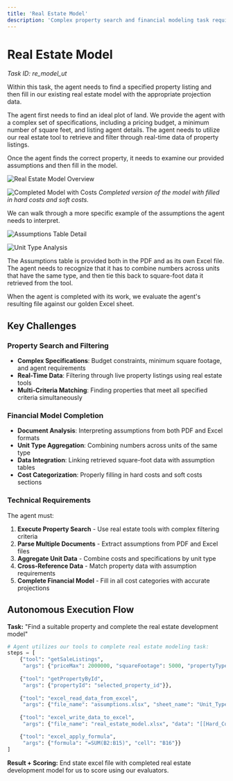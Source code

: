```yaml
---
title: 'Real Estate Model'
description: 'Complex property search and financial modeling task requiring real-time data retrieval and multi-unit assumption interpretation'
---
```


# Real Estate Model
*Task ID: re_model_ut*

Within this task, the agent needs to find a specified property listing and then fill in our existing real estate model with the appropriate projection data.

The agent first needs to find an ideal plot of land. We provide the agent with a complex set of specifications, including a pricing budget, a minimum number of square feet, and listing agent details. The agent needs to utilize our real estate tool to retrieve and filter through real-time data of property listings.

Once the agent finds the correct property, it needs to examine our provided assumptions and then fill in the model.

![Real Estate Model Overview](/images/RE-1.png)

![Completed Model with Costs](/images/RE-2.png)
*Completed version of the model with filled in hard costs and soft costs.*

We can walk through a more specific example of the assumptions the agent needs to interpret.

![Assumptions Table Detail](/images/RE-3.png)

![Unit Type Analysis](/images/RE-4.png)

The Assumptions table is provided both in the PDF and as its own Excel file. The agent needs to recognize that it has to combine numbers across units that have the same type, and then tie this back to square-foot data it retrieved from the tool.

When the agent is completed with its work, we evaluate the agent's resulting file against our golden Excel sheet.

## Key Challenges

### Property Search and Filtering
- **Complex Specifications**: Budget constraints, minimum square footage, and agent requirements
- **Real-Time Data**: Filtering through live property listings using real estate tools
- **Multi-Criteria Matching**: Finding properties that meet all specified criteria simultaneously

### Financial Model Completion
- **Document Analysis**: Interpreting assumptions from both PDF and Excel formats
- **Unit Type Aggregation**: Combining numbers across units of the same type
- **Data Integration**: Linking retrieved square-foot data with assumption tables
- **Cost Categorization**: Properly filling in hard costs and soft costs sections

### Technical Requirements

The agent must:

1. **Execute Property Search** - Use real estate tools with complex filtering criteria
2. **Parse Multiple Documents** - Extract assumptions from PDF and Excel files
3. **Aggregate Unit Data** - Combine costs and specifications by unit type
4. **Cross-Reference Data** - Match property data with assumption requirements
5. **Complete Financial Model** - Fill in all cost categories with accurate projections

## Autonomous Execution Flow

**Task:** "Find a suitable property and complete the real estate development model"

```python
# Agent utilizes our tools to complete real estate modeling task:
steps = [
    {"tool": "getSaleListings", 
     "args": {"priceMax": 2000000, "squareFootage": 5000, "propertyType": "Land"}},
    
    {"tool": "getPropertyById", 
     "args": {"propertyId": "selected_property_id"}},
    
    {"tool": "excel_read_data_from_excel", 
     "args": {"file_name": "assumptions.xlsx", "sheet_name": "Unit_Types"}},
    
    {"tool": "excel_write_data_to_excel", 
     "args": {"file_name": "real_estate_model.xlsx", "data": "[[Hard_Costs, 1250000], [Soft_Costs, 450000], ...]"}},

    {"tool": "excel_apply_formula", 
     "args": {"formula": "=SUM(B2:B15)", "cell": "B16"}}
]
```

**Result + Scoring:** End state excel file with completed real estate development model for us to score using our evaluators.
